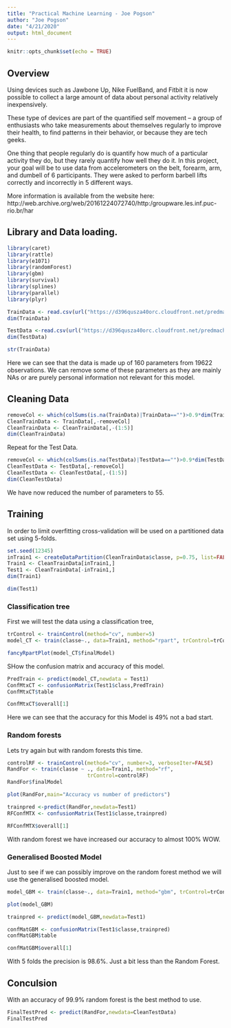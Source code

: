 ```yaml
---
title: "Practical Machine Learning - Joe Pogson"
author: "Joe Pogson"
date: "4/21/2020"
output: html_document
---
```


```r
knitr::opts_chunk$set(echo = TRUE)
```

## Overview

Using devices such as Jawbone Up, Nike FuelBand, and Fitbit it is now possible to collect a large amount of data about personal activity relatively inexpensively. 

These type of devices are part of the quantified self movement – a group of enthusiasts who take measurements about themselves regularly to improve their health, to find patterns in their behavior, or because they are tech geeks. 

One thing that people regularly do is quantify how much of a particular activity they do, but they rarely quantify how well they do it. In this project, your goal will be to use data from accelerometers on the belt, forearm, arm, and dumbell of 6 participants. They were asked to perform barbell lifts correctly and incorrectly in 5 different ways. 

More information is available from the website here: http://web.archive.org/web/20161224072740/http:/groupware.les.inf.puc-rio.br/har

## Library and Data loading.

```r
library(caret)
library(rattle)
library(e1071)
library(randomForest)
library(gbm)
library(survival)
library(splines)
library(parallel)
library(plyr)
```


```r
TrainData <- read.csv(url("https://d396qusza40orc.cloudfront.net/predmachlearn/pml-training.csv"),header=TRUE)
dim(TrainData)
```
```r
TestData <-read.csv(url("https://d396qusza40orc.cloudfront.net/predmachlearn/pml-testing.csv"),header=TRUE)
dim(TestData)
```

```r
str(TrainData)
```

Here we can see that the data is made up of 160 parameters from 19622 observations. We can remove some of these parameters as they are mainly NAs or are purely personal information not relevant for this model.

## Cleaning Data

```r
removeCol <- which(colSums(is.na(TrainData)|TrainData=="")>0.9*dim(TrainData)[1])
CleanTrainData <- TrainData[,-removeCol] 
CleanTrainData <- CleanTrainData[,-(1:5)]
dim(CleanTrainData)
```

Repeat for the Test Data.
```r
removeCol <- which(colSums(is.na(TestData)|TestData=="")>0.9*dim(TestData)[1])
CleanTestData <- TestData[,-removeCol] 
CleanTestData <- CleanTestData[,-(1:5)]
dim(CleanTestData)
```

We have now reduced the number of parameters to 55.

## Training 

In order to limit overfitting cross-validation will be used on a partitioned data set using 5-folds.

```R
set.seed(12345)
inTrain1 <- createDataPartition(CleanTrainData$classe, p=0.75, list=FALSE)
Train1 <- CleanTrainData[inTrain1,]
Test1 <- CleanTrainData[-inTrain1,]
dim(Train1)
```
```r
dim(Test1)
```

### Classification tree

First we will test the data using a classification tree,

```r
trControl <- trainControl(method="cv", number=5)
model_CT <- train(classe~., data=Train1, method="rpart", trControl=trControl)
```
```r
fancyRpartPlot(model_CT$finalModel)
```

SHow  the confusion matrix and accuracy of this model.
```r
PredTrain <- predict(model_CT,newdata = Test1)
ConfMtxCT <- confusionMatrix(Test1$class,PredTrain)
ConfMtxCT$table
```
```r
ConfMtxCT$overall[1]
```

Here we can see that the accuracy for this Model is 49% not a bad start. 

### Random forests

Lets try again but with random forests this time.

```r
controlRF <- trainControl(method="cv", number=3, verboseIter=FALSE)
RandFor <- train(classe ~ ., data=Train1, method="rf",
                          trControl=controlRF)
RandFor$finalModel
```
```r
plot(RandFor,main="Accuracy vs number of predictors")
```

```r
trainpred <-predict(RandFor,newdata=Test1)
RFConfMTX <- confusionMatrix(Test1$classe,trainpred)
```
```r
RFConfMTX$overall[1]
```
With random forest we have increased our accuracy to almost 100% WOW.

### Generalised Boosted Model


Just to see if we can possibly improve on the random forest method we will use the generalised boosted model.

```r
model_GBM <- train(classe~., data=Train1, method="gbm", trControl=trControl, verbose=FALSE)
```
```r
plot(model_GBM)
```
```r
trainpred <- predict(model_GBM,newdata=Test1)

confMatGBM <- confusionMatrix(Test1$classe,trainpred)
confMatGBM$table
```
```r
confMatGBM$overall[1]
```

With 5 folds the precision is 98.6%. Just a bit less than the Random Forest.

## Conculsion

With an accuracy of 99.9% random forest is the best method to use.

```r
FinalTestPred <- predict(RandFor,newdata=CleanTestData)
FinalTestPred
```

